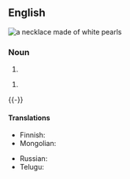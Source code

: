 {{also|pearl-necklace}}

==English==
[[File:White pearl necklace.jpg|thumb|a '''necklace''' made of white '''pearls''']]
{{wikipedia}}

===Noun===
{{en-noun}}

# {{def|A [[necklace]] made of [[pearl]]s.}}
{{quote-Fanny Hill|part=3
|Silks, laces, ear-rings, '''pearl-necklace''', gold watch, in short, all the trinkets and articles of dress were lavishly heap'd upon me}}
# {{lb|en|idiomatic|vulgar|slang}} {{def|A [[sex act]] whereby [[semen]] is [[ejaculated]] onto a partner's [[neck]].}}

{{-}}

====Translations====
{{trans-top|piece of jewelry}}
* Finnish: {{t+|fi|helminauha}}
* Mongolian: {{t|mn|сувдан зүүлт}}
{{trans-mid}}
* Russian: {{t|ru|жемчу́жное ожере́лье|n}}
* Telugu: {{t+|te|ముక్తావళి}}
{{trans-bottom}}

{{topics|en|Jewelry|Sex}}